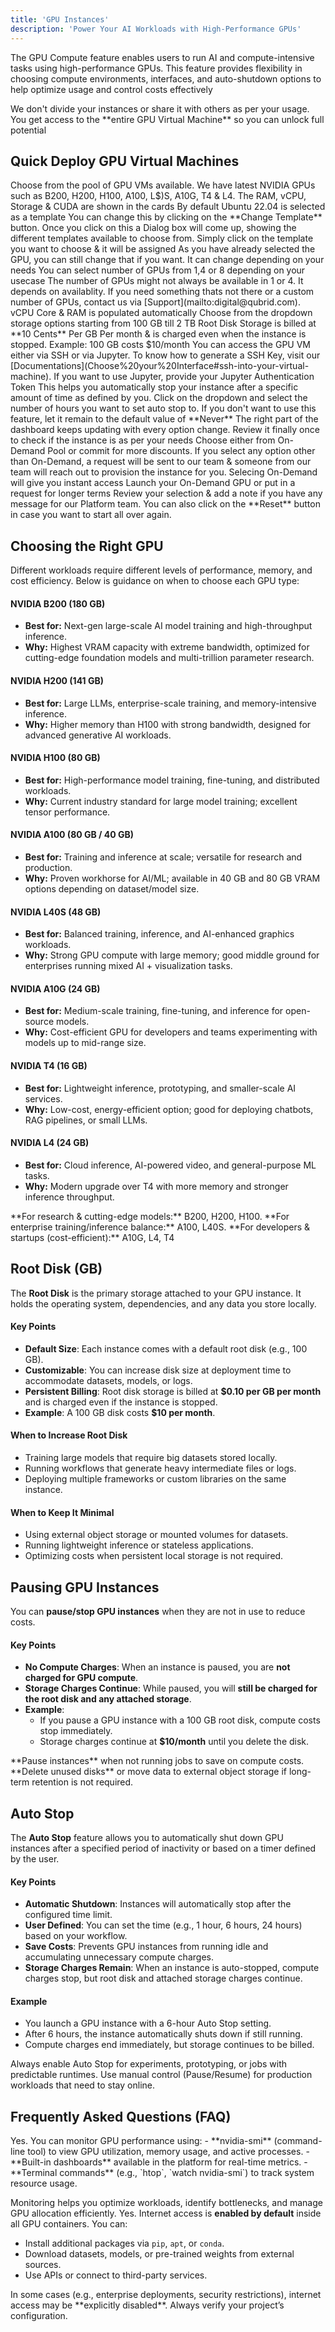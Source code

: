 ```yaml
---
title: 'GPU Instances'
description: 'Power Your AI Workloads with High-Performance GPUs'
---
```


The GPU Compute feature enables users to run AI and compute-intensive tasks using high-performance GPUs. This feature provides flexibility in choosing compute environments, interfaces, and auto-shutdown options to help optimize usage and control costs effectively

<Note>
We don't divide your instances or share it with others as per your usage. You get access to the **entire GPU Virtual Machine** so you can unlock full potential
</Note>

## Quick Deploy GPU Virtual Machines

<Steps>
<Step title="Select the preferred GPU">
  Choose from the pool of GPU VMs available. We have latest NVIDIA GPUs such as B200, H200, H100, A100, L$)S, A10G, T4 & L4. The RAM, vCPU, Storage & CUDA are shown in the cards
</Step>
<Step title="Select an AI/ML Template">
  By default Ubuntu 22.04 is selected as a template
  <Info>
  You can change this by clicking on the **Change Template** button. Once you click on this a Dialog box will come up, showing the different templates available to choose from. Simply click on the template you want to choose & it will be assigned
  </Info>
</Step>
<Step title="Change GPU if you want">
  As you have already selected the GPU, you can still change that if you want. It can change depending on your needs
</Step>
<Step title="Select the number of GPUs needed">
  You can select number of GPUs from 1,4 or 8 depending on your usecase
  <Info>
    The number of GPUs might not always be available in 1 or 4. It depends on availablity. If you need something thats not there or a custom number of GPUs, contact us via [Support](mailto:digital@qubrid.com). vCPU Core & RAM is populated automatically
  </Info>
</Step>
<Step title="Select Root Disk Storage">
  Choose from the dropdown storage options starting from 100 GB till 2 TB
  <Note>
Root Disk Storage is billed at **10 Cents** Per GB Per month & is charged even when the instance is stopped. Example: 100 GB costs $10/month
</Note>
</Step>
<Step title="Select your Interface">
  You can access the GPU VM either via SSH or via Jupyter. To know how to generate a SSH Key, visit our [Documentations](Choose%20your%20Interface#ssh-into-your-virtual-machine). If you want to use Jupyter, provide your Jupyter Authentication Token
</Step>
<Step title="Configure Auto Stop">
 This helps you automatically stop your instance after a specific amount of time as defined by you. Click on the dropdown and select the number of hours you want to set auto stop to. If you don't want to use this feature, let it remain to the default value of **Never**
</Step>
<Step title="Review your Instance">
 The right part of the dashboard keeps updating with every option change. Review it finally once to check if the instance is as per your needs
</Step>
<Step title="Select the Commitment Period">
 Choose either from On-Demand Pool or commit for more discounts.
 <Note>
 If you select any option other than On-Demand, a request will be sent to our team & someone from our team will reach out to provision the instance for you. Selecing On-Demand will give you instant access
 </Note>
</Step>
<Step title="Click on Launch">
 Launch your On-Demand GPU or put in a request for longer terms
</Step>
<Step title="Submit your Request (If Longer Commit)">
 Review your selection & add a note if you have any message for our Platform team.
</Step>
</Steps>

<Note>
 You can also click on the **Reset** button in case you want to start all over again.
</Note>

## Choosing the Right GPU

Different workloads require different levels of performance, memory, and cost efficiency. Below is guidance on when to choose each GPU type:

#### NVIDIA B200 (180 GB)
- **Best for:** Next-gen large-scale AI model training and high-throughput inference.  
- **Why:** Highest VRAM capacity with extreme bandwidth, optimized for cutting-edge foundation models and multi-trillion parameter research.  

#### NVIDIA H200 (141 GB)
- **Best for:** Large LLMs, enterprise-scale training, and memory-intensive inference.  
- **Why:** Higher memory than H100 with strong bandwidth, designed for advanced generative AI workloads.  

#### NVIDIA H100 (80 GB)
- **Best for:** High-performance model training, fine-tuning, and distributed workloads.  
- **Why:** Current industry standard for large model training; excellent tensor performance.  

#### NVIDIA A100 (80 GB / 40 GB)
- **Best for:** Training and inference at scale; versatile for research and production.  
- **Why:** Proven workhorse for AI/ML; available in 40 GB and 80 GB VRAM options depending on dataset/model size.  

#### NVIDIA L40S (48 GB)
- **Best for:** Balanced training, inference, and AI-enhanced graphics workloads.  
- **Why:** Strong GPU compute with large memory; good middle ground for enterprises running mixed AI + visualization tasks.  

#### NVIDIA A10G (24 GB)
- **Best for:** Medium-scale training, fine-tuning, and inference for open-source models.  
- **Why:** Cost-efficient GPU for developers and teams experimenting with models up to mid-range size.  

#### NVIDIA T4 (16 GB)
- **Best for:** Lightweight inference, prototyping, and smaller-scale AI services.  
- **Why:** Low-cost, energy-efficient option; good for deploying chatbots, RAG pipelines, or small LLMs.  

#### NVIDIA L4 (24 GB)
- **Best for:** Cloud inference, AI-powered video, and general-purpose ML tasks.  
- **Why:** Modern upgrade over T4 with more memory and stronger inference throughput.  


<Note>
**For research & cutting-edge models:** B200, H200, H100. **For enterprise training/inference balance:** A100, L40S. **For developers & startups (cost-efficient):** A10G, L4, T4
</Note>

## Root Disk (GB)

The **Root Disk** is the primary storage attached to your GPU instance. It holds the operating system, dependencies, and any data you store locally.

#### Key Points
- **Default Size**: Each instance comes with a default root disk (e.g., 100 GB).  
- **Customizable**: You can increase disk size at deployment time to accommodate datasets, models, or logs.  
- **Persistent Billing**: Root disk storage is billed at **$0.10 per GB per month** and is charged even if the instance is stopped.  
- **Example**: A 100 GB disk costs **$10 per month**.  

#### When to Increase Root Disk
- Training large models that require big datasets stored locally.  
- Running workflows that generate heavy intermediate files or logs.  
- Deploying multiple frameworks or custom libraries on the same instance.  

#### When to Keep It Minimal
- Using external object storage or mounted volumes for datasets.  
- Running lightweight inference or stateless applications.  
- Optimizing costs when persistent local storage is not required.  

## Pausing GPU Instances

You can **pause/stop GPU instances** when they are not in use to reduce costs.

#### Key Points
- **No Compute Charges**: When an instance is paused, you are **not charged for GPU compute**.  
- **Storage Charges Continue**: While paused, you will **still be charged for the root disk and any attached storage**.  
- **Example**:  
  - If you pause a GPU instance with a 100 GB root disk, compute costs stop immediately.  
  - Storage charges continue at **$10/month** until you delete the disk.  

<Note>
**Pause instances** when not running jobs to save on compute costs. **Delete unused disks** or move data to external object storage if long-term retention is not required.
</Note>

## Auto Stop

The **Auto Stop** feature allows you to automatically shut down GPU instances after a specified period of inactivity or based on a timer defined by the user.

#### Key Points
- **Automatic Shutdown**: Instances will automatically stop after the configured time limit.  
- **User Defined**: You can set the time (e.g., 1 hour, 6 hours, 24 hours) based on your workflow.  
- **Save Costs**: Prevents GPU instances from running idle and accumulating unnecessary compute charges.  
- **Storage Charges Remain**: When an instance is auto-stopped, compute charges stop, but root disk and attached storage charges continue.  

#### Example
- You launch a GPU instance with a 6-hour Auto Stop setting.  
- After 6 hours, the instance automatically shuts down if still running.  
- Compute charges end immediately, but storage continues to be billed.  

<Note>
Always enable Auto Stop for experiments, prototyping, or jobs with predictable runtimes. Use manual control (Pause/Resume) for production workloads that need to stay online.
</Note>

## Frequently Asked Questions (FAQ)

<Accordion icon="question" title="Can I monitor GPU usage during the session?">
Yes. You can monitor GPU performance using:
- **nvidia-smi** (command-line tool) to view GPU utilization, memory usage, and active processes.  
- **Built-in dashboards** available in the platform for real-time metrics.  
- **Terminal commands** (e.g., `htop`, `watch nvidia-smi`) to track system resource usage.  

Monitoring helps you optimize workloads, identify bottlenecks, and manage GPU allocation efficiently.
</Accordion>
<Accordion icon="question" title="Is internet access available inside the container?">
Yes. Internet access is **enabled by default** inside all GPU containers. You can:
- Install additional packages via `pip`, `apt`, or `conda`.  
- Download datasets, models, or pre-trained weights from external sources.  
- Use APIs or connect to third-party services.  

<Info>
In some cases (e.g., enterprise deployments, security restrictions), internet access may be **explicitly disabled**. Always verify your project’s configuration.
</Info>
</Accordion>